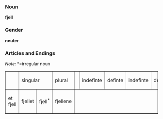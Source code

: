 === Noun ===

'''fjell'''

=== Gender ===

'''neuter'''

=== Articles and Endings ===

<table border=1>
<th>
<td colspan=2>singular</td>
<td colspan=2>plural</td>
</th>
<th> 
<td>indefinte</td>
<td>definte</td>
<td>indefinte</td>
<td>definte</td>
</th>
<tr> 
<td>et fjell</td>
<td>fjellet</td>
<td>fjell<sup>*</sup></td>
<td>fjellene</td>
</tr>
''Note:'' *=irregular noun